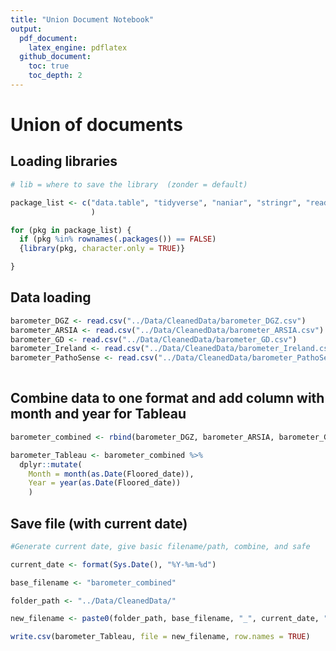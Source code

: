 ```yaml
---
title: "Union Document Notebook"
output: 
  pdf_document:
    latex_engine: pdflatex
  github_document:
    toc: true
    toc_depth: 2
---
```


# Union of documents

## Loading libraries

```r

# lib = where to save the library  (zonder = default)

package_list <- c("data.table", "tidyverse", "naniar", "stringr", "readr",  "dplyr", "magrittr", "readxl", "writexl", "sjmisc", "tidyr"
                  )

for (pkg in package_list) {
  if (pkg %in% rownames(.packages()) == FALSE)
  {library(pkg, character.only = TRUE)}

}
```

## Data loading

```r

barometer_DGZ <- read.csv("../Data/CleanedData/barometer_DGZ.csv")
barometer_ARSIA <- read.csv("../Data/CleanedData/barometer_ARSIA.csv")
barometer_GD <- read.csv("../Data/CleanedData/barometer_GD.csv")
barometer_Ireland <- read.csv("../Data/CleanedData/barometer_Ireland.csv")
barometer_PathoSense <- read.csv("../Data/CleanedData/barometer_PathoSense.csv")
                                


```

## Combine data to one format and add column with month and year for Tableau 

```r

barometer_combined <- rbind(barometer_DGZ, barometer_ARSIA, barometer_GD, barometer_Ireland, barometer_PathoSense)

barometer_Tableau <- barometer_combined %>% 
  dplyr::mutate(
    Month = month(as.Date(Floored_date)),
    Year = year(as.Date(Floored_date))
    )

```

## Save file (with current date)

```r
#Generate current date, give basic filename/path, combine, and safe 

current_date <- format(Sys.Date(), "%Y-%m-%d")

base_filename <- "barometer_combined"

folder_path <- "../Data/CleanedData/"

new_filename <- paste0(folder_path, base_filename, "_", current_date, ".csv")

write.csv(barometer_Tableau, file = new_filename, row.names = TRUE) 

```
